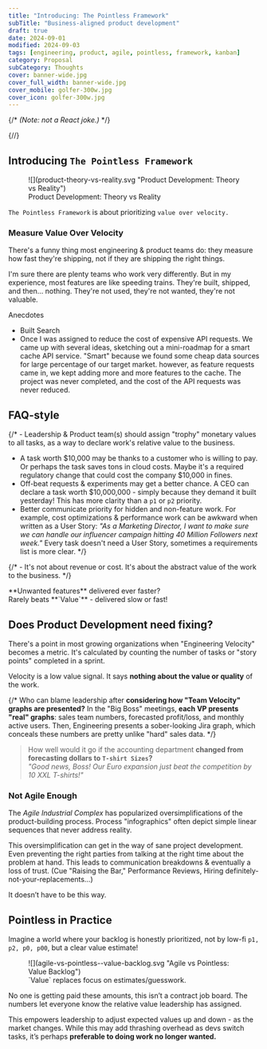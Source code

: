 ```yaml
---
title: "Introducing: The Pointless Framework"
subTitle: "Business-aligned product development"
draft: true
date: 2024-09-01
modified: 2024-09-03
tags: [engineering, product, agile, pointless, framework, kanban]
category: Proposal
subCategory: Thoughts
cover: banner-wide.jpg
cover_full_width: banner-wide.jpg
cover_mobile: golfer-300w.jpg
cover_icon: golfer-300w.jpg
---
```


{/* _(Note: not a React joke.)_ */}

{/*<!--
Further reading:
https://jacobian.org/2021/may/20/estimation/
-->*/}

## Introducing `The Pointless Framework`

<figure>
![](product-theory-vs-reality.svg "Product Development: Theory vs Reality")
  <figcaption>Product Development: Theory vs Reality</figcaption>
</figure>

`The Pointless Framework` is about prioritizing `value over velocity.`

### Measure Value Over Velocity

There's a funny thing most engineering & product teams do: they measure how fast they're shipping, not if they are shipping the right things.

I'm sure there are plenty teams who work very differently. But in my experience, most features are like speeding trains. They're built, shipped, and then... nothing. They're not used, they're not wanted, they're not valuable.

Anecdotes
- Built Search 
- Once I was assigned to reduce the cost of expensive API requests. We came up with several ideas, sketching out a mini-roadmap for a smart cache API service. "Smart" because we found some cheap data sources for large percentage of our target market. however, as feature requests came in, we kept adding more and more features to the cache. The project was never completed, and the cost of the API requests was never reduced.

FAQ-style
-


{/* - Leadership & Product team(s) should assign "trophy" monetary values to all tasks, as a way to declare work's relative value to the business.
  - A task worth $10,000 may be thanks to a customer who is willing to pay. Or perhaps the task saves tons in cloud costs. Maybe it's a required regulatory change that could cost the company $10,000 in fines.
  - Off-beat requests & experiments may get a better chance. A CEO can declare a task worth $10,000,000 - simply because they demand it built yesterday! This has more clarity than a `p1` or `p2` priority.
  - Better communicate priority for hidden and non-feature work. For example, cost optimizations & performance work can be awkward when written as a User Story: _"As a Marketing Director, I want to make sure we can handle our influencer campaign hitting 40 Million Followers next week."_ Every task doesn't need a User Story, sometimes a requirements list is more clear. */}

  {/* - It's not about revenue or cost. It's about the abstract value of the work to the business. */}

<p class="breakout">**Unwanted features** delivered ever faster?<br/>Rarely beats **`Value`** - delivered slow or fast!</p>

## Does Product Development need fixing?

There's a point in most growing organizations when "Engineering Velocity" becomes a metric. It's calculated by counting the number of tasks or "story points" completed in a sprint.

Velocity is a low value signal. It says **nothing about the value or quality** of the work.

{/* Who can blame leadership after **considering how "Team Velocity" graphs are presented?** In the "Big Boss" meetings, **each VP presents "real" graphs**: sales team numbers, forecasted profit/loss, and monthly active users. Then, Engineering presents a sober-looking Jira graph, which conceals these numbers are pretty unlike "hard" sales data. */}

> How well would it go if the accounting department **changed from forecasting dollars to `T-shirt Sizes`?**<br /> *"Good news, Boss! Our Euro expansion just beat the competition by 10 XXL T-shirts!"*


### Not Agile Enough

The *Agile Industrial Complex* has popularized oversimplifications of the product-building process. Process "infographics" often depict simple linear sequences that never address reality.

This oversimplification can get in the way of sane project development. Even preventing the right parties from talking at the right time about the problem at hand. This leads to communication breakdowns & eventually a loss of trust. (Cue "Raising the Bar," Performance Reviews, Hiring definitely-not-your-replacements...)

It doesn’t have to be this way.

## Pointless in Practice

Imagine a world where your backlog is honestly prioritized, not by low-fi `p1, p2, p0, p00`, but a clear value estimate!

<figure>
![](agile-vs-pointless--value-backlog.svg "Agile vs Pointless: Value Backlog")
  <figcaption>`Value` replaces focus on estimates/guesswork.</figcaption>
</figure>

No one is getting paid these amounts, this isn’t a contract job board. The numbers let everyone know the relative value leadership has assigned.

This empowers leadership to adjust expected values up and down - as the market changes. While this may add thrashing overhead as devs switch tasks, it’s perhaps **preferable to doing work no longer wanted.**

